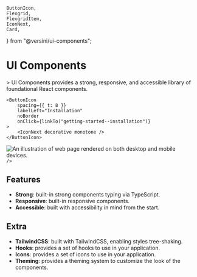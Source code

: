 	ButtonIcon,
	Flexgrid,
	FlexgridItem,
	IconNext,
	Card,
} from "@versini/ui-components";

<Meta title="Getting started/Overview" />

# UI Components

<Flexgrid alignVertical="center">
	<FlexgridItem span={{fallback:12 , lg: 6}}>
		> UI Components provides a strong, responsive, and accessible library of
		foundational React components.

    <ButtonIcon
    	spacing={{ t: 8 }}
    	labelLeft="Installation"
    	noBorder
    	onClick={linkTo("getting-started--installation")}
    >
    	<IconNext decorative monotone />
    </ButtonIcon>

  </FlexgridItem>
  <FlexgridItem span={{fallback:12 , lg: 6}}>
		<img
			className="mt-5"
			src="hero-14.jpg"
			alt="An illustration of web page rendered on both desktop and mobile devices."
			title="Hero image of a web page rendered on both desktop and mobile devices."

    	/>

  </FlexgridItem>
</Flexgrid>

## Features

<div className="prose">
	<ul>
		<li>
			<strong>Strong</strong>: built-in strong components typing via TypeScript.
    	</li>
    	<li>
    		<strong>Responsive</strong>: built-in responsive components.
    	</li>
    	<li>
    		<strong>Accessible</strong>: built with accessibility in mind from the
    		start.
    	</li>
    </ul>

</div>

## Extra

<div className="prose">
	<ul>
		<li>
			<strong>TailwindCSS</strong>: built with TailwindCSS, enabling styles
			tree-shaking.
		</li>
		<li>
			<strong>Hooks</strong>: provides a set of hooks to use in your
			application.
		</li>
		<li>
			<strong>Icons</strong>: provides a set of icons to use in your
			application.
		</li>
		<li>
			<strong>Theming</strong>: provides a theming system to customize the look
			of the components.
		</li>
	</ul>
</div>
